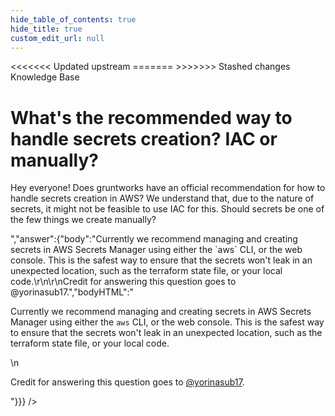 ```yaml
---
hide_table_of_contents: true
hide_title: true
custom_edit_url: null
---
```



<head>
<<<<<<< Updated upstream
  <link rel="canonical" href="https://github.com/tnn-gruntwork-io/knowledge-base/discussions/152" />
=======
  <link rel="canonical" href="https://github.com/tnn-gruntwork-io/knowledge-base/discussions/152" />
>>>>>>> Stashed changes
</head>

<CenterLayout>
<span className="searchCategory">Knowledge Base</span>
<h1>What&apos;s the recommended way to handle secrets creation? IAC or manually?</h1>
<GitHub discussion={{"id":"D_kwDOF8slf84AOoVn","number":152,"author":{"login":"umm0n"},"title":"What's the recommended way to handle secrets creation? IAC or manually?","body":"Hey everyone! Does gruntworks have an official recommendation for how to handle secrets creation in AWS? We understand that, due to the nature of secrets, it might not be feasible to use IAC for this. Should secrets be one of the few things we create manually?\r\n","bodyHTML":"<p dir=\"auto\">Hey everyone! Does gruntworks have an official recommendation for how to handle secrets creation in AWS? We understand that, due to the nature of secrets, it might not be feasible to use IAC for this. Should secrets be one of the few things we create manually?</p>","answer":{"body":"Currently we recommend managing and creating secrets in AWS Secrets Manager using either the `aws` CLI, or the web console. This is the safest way to ensure that the secrets won't leak in an unexpected location, such as the terraform state file, or your local code.\r\n\r\nCredit for answering this question goes to @yorinasub17.","bodyHTML":"<p dir=\"auto\">Currently we recommend managing and creating secrets in AWS Secrets Manager using either the <code class=\"notranslate\">aws</code> CLI, or the web console. This is the safest way to ensure that the secrets won't leak in an unexpected location, such as the terraform state file, or your local code.</p>\n<p dir=\"auto\">Credit for answering this question goes to <a class=\"user-mention notranslate\" data-hovercard-type=\"user\" data-hovercard-url=\"/users/yorinasub17/hovercard\" data-octo-click=\"hovercard-link-click\" data-octo-dimensions=\"link_type:self\" href=\"https://github.com/yorinasub17\">@yorinasub17</a>.</p>"}}} />

</CenterLayout>
  

<!-- ##DOCS-SOURCER-START
{
  "sourcePlugin": "github-discussions",
  "hash": "52434fb451cc333c64ecc1b175081937"
}
##DOCS-SOURCER-END -->
